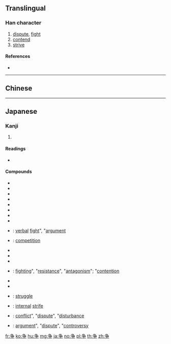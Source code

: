 {{also|爭}}<!-- may be replaced by zh-forms -->
==Translingual==

===Han character===
{{Han char|rn=6|rad=亅|as=05|sn=6|four=|canj=NSD}}

# [[dispute]], [[fight]]
# [[contend]]
# [[strive]]

====References====
* {{Han ref|kx=0137.301|dkj=00236|hdz=10324.120|uh=4E89|ud=20105}}

----

==Chinese==
{{zh-see|爭}}

----

==Japanese==

===Kanji===
{{ja-kanji|grade=4|rs=亅05}}

# {{defn|lang=ja|sort=亅05}}

====Readings====
* {{ja-readings
|goon=[[しょう]] (''[[shō]]'')
|kanon=[[そう]] (''[[sō]]'')
|kun=[[あらそう]] ([[争う]], arasou), [[あらそい]] (争 / [[争い]], arasoi), [[あらがう]] ([[争う]], aragau), [[あらがい]] (争 / [[争い]], aragai), [[いかで]] ([[争で]], ikade), [[いそう]] ([[争う]], isou), [[いそわく]] ([[争わく]], isowaku), [[すまう]] ([[争う]], sumau), [[すまい]] (争 / [[争い]], sumai)
}}

====Compounds====
{{der-top|Compounds}}
* {{ja-l|争議}}
* {{ja-l|争訟}}
* {{ja-l|争奪}}
* {{ja-l|争端}}
* {{ja-l|争点}}
* {{ja-l|争闘}}
* {{ja-l|争覇}}
* {{ja-l|争乱}}
* {{ja-r|争論|そうろん}}: [[verbal]] [[fight]]", "[[argument]]
* {{ja-r|競争|きょうそう}}: [[competition]]
{{der-mid}}
* {{ja-l|係争}}
* {{ja-l|繋争}}
* {{ja-l|訌争}}
* {{ja-r|抗争|こうそう}}: [[fighting]]", "[[resistance]]", "[[antagonism]]"; "[[contention]]
* {{ja-l|政争}}
* {{ja-l|党争}}
* {{ja-r|闘争|とうそう}}: [[struggle]]
* {{ja-r|内争|}}: [[internal]] [[strife]]
* {{ja-r|紛争|ふんそう}}: [[conflict]]", "[[dispute]]", "[[disturbance]]
* {{ja-r|論争|ろんそう}}: [[argument]]", "[[dispute]]", "[[controversy]]
{{der-bottom}}

[[fr:争]]
[[ko:争]]
[[hu:争]]
[[mg:争]]
[[ja:争]]
[[no:争]]
[[pl:争]]
[[th:争]]
[[zh:争]]